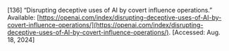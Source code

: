\[136\]	“Disrupting deceptive uses of AI by covert influence operations.” Available: [https://openai.com/index/disrupting-deceptive-uses-of-AI-by-covert-influence-operations/](https://openai.com/index/disrupting-deceptive-uses-of-AI-by-covert-influence-operations/). \[Accessed: Aug. 18, 2024\]